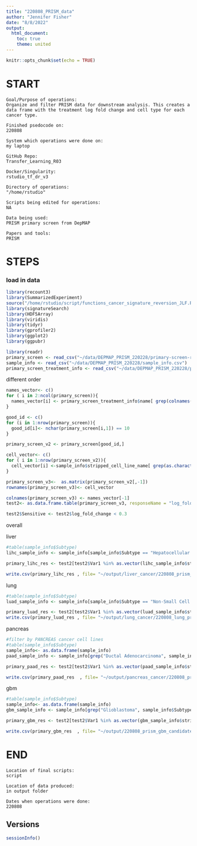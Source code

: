 ```yaml
---
title: "220808_PRISM_data"
author: "Jennifer Fisher"
date: "8/8/2022"
output:
  html_document:
    toc: true
    theme: united
---
```


```r
knitr::opts_chunk$set(echo = TRUE)
```


# START 
    Goal/Purpose of operations: 
    Organize and filter PRISM data for downstream analysis. This creates a data frame with the treatment log fold change and cell type for each cancer type.
    
    Finished psedocode on:
    220808
    
    System which operations were done on: 
    my laptop
    
    GitHub Repo:
    Transfer_Learning_R03
    
    Docker/Singularity: 
    rstudio_tf_dr_v3
    
    Directory of operations: 
    "/home/rstudio"
    
    Scripts being edited for operations:
    NA
    
    Data being used: 
    PRISM primary screen from DepMAP
    
    Papers and tools:
    PRISM
    
# STEPS

### load in data
```r
library(recount3)
library(SummarizedExperiment)
source("/home/rstudio/script/functions_cancer_signature_reversion_JLF.R")
library(signatureSearch)
library(HDF5Array)
library(viridis)
library(tidyr)
library(gprofiler2)
library(ggplot2)
library(ggpubr)
```


```r
library(readr)
primary_screen <- read_csv("~/data/DEPMAP_PRISM_220228/primary-screen-replicate-collapsed-logfold-change.csv")
sample_info <- read_csv("~/data/DEPMAP_PRISM_220228/sample_info.csv")
primary_screen_treatment_info <- read_csv("~/data/DEPMAP_PRISM_220228/primary-screen-replicate-collapsed-treatment-info.csv")
```
different order

```r
names_vector<- c()
for ( i in 2:ncol(primary_screen)){
  names_vector[i] <- primary_screen_treatment_info$name[ grep(colnames(primary_screen)[i], primary_screen_treatment_info$column_name)]
}

good_id <- c()
for (i in 1:nrow(primary_screen)){
  good_id[i]<- nchar(primary_screen[i,1]) == 10 
}

primary_screen_v2 <- primary_screen[good_id,]

cell_vector<- c()
for ( i in 1:nrow(primary_screen_v2)){
  cell_vector[i] <-sample_info$stripped_cell_line_name[ grep(as.character(primary_screen_v2[i,1]), sample_info$DepMap_ID)]
}

primary_screen_v3<-  as.matrix(primary_screen_v2[,-1])
rownames(primary_screen_v3)<- cell_vector

colnames(primary_screen_v3) <- names_vector[-1]
test2<- as.data.frame.table(primary_screen_v3, responseName = "log_fold_change")

test2$Sensitive <- test2$log_fold_change < 0.3
```
overall

liver
```r
#table(sample_info$Subtype)
lihc_sample_info <- sample_info[sample_info$Subtype == "Hepatocellular Carcinoma",]

primary_lihc_res <- test2[test2$Var1 %in% as.vector(lihc_sample_info$stripped_cell_line_name),]

write.csv(primary_lihc_res , file= "~/output/liver_cancer/220808_prism_candidates.csv" )
```

lung
```r
#table(sample_info$Subtype)
luad_sample_info <- sample_info[sample_info$Subtype == "Non-Small Cell Lung Cancer (NSCLC), Adenocarcinoma",]

primary_luad_res <- test2[test2$Var1 %in% as.vector(luad_sample_info$stripped_cell_line_name),]
write.csv(primary_luad_res , file= "~/output/lung_cancer/220808_lung_prism_candidates.csv" )
```


pancreas
```r
#filter by PANCREAS cancer cell lines
#table(sample_info$Subtype)
sample_info<- as.data.frame(sample_info)
paad_sample_info <- sample_info[grep("Ductal Adenocarcinoma", sample_info$Subtype),]

primary_paad_res <- test2[test2$Var1 %in% as.vector(paad_sample_info$stripped_cell_line_name),]

write.csv(primary_paad_res  , file= "~/output/pancreas_cancer/220808_prism_paad_candidates.csv" )
```


gbm

```r
#table(sample_info$Subtype)
sample_info<- as.data.frame(sample_info)
gbm_sample_info <- sample_info[grep("Glioblastoma", sample_info$Subtype),]

primary_gbm_res <- test2[test2$Var1 %in% as.vector(gbm_sample_info$stripped_cell_line_name),]

write.csv(primary_gbm_res  , file= "~/output/220808_prism_gbm_candidates.csv" )
```



# END
    Location of final scripts:
    script
    
    Location of data produced:
    in output folder
    
    Dates when operations were done:
    220808
    
## Versions
```r
sessionInfo()
```

   
    
    